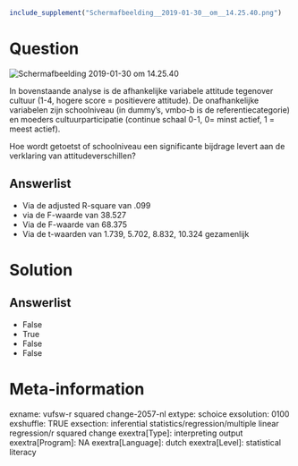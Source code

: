```r
include_supplement("Schermafbeelding__2019-01-30__om__14.25.40.png")
```

Question
========
<img src="Schermafbeelding__2019-01-30__om__14.25.40.png"
class="fr-fic fr-dii tvcss_2"
alt="Schermafbeelding 2019-01-30 om 14.25.40" />  
  
In bovenstaande analyse is de afhankelijke variabele attitude tegenover
cultuur (1-4, hogere score = positievere attitude). De onafhankelijke
variabelen zijn schoolniveau (in dummy’s, vmbo-b is de
referentiecategorie) en moeders cultuurparticipatie (continue schaal
0-1, 0= minst actief, 1 = meest actief).  
  
Hoe wordt getoetst of schoolniveau een significante bijdrage levert aan
de verklaring van attitudeverschillen?

Answerlist
----------
* Via de adjusted R-square van .099
* via de F-waarde van 38.527
* Via de F-waarde van 68.375
* Via de t-waarden van 1.739, 5.702, 8.832, 10.324 gezamenlijk

Solution
========










Answerlist
----------
* False
* True
* False
* False

Meta-information
================
exname: vufsw-r squared change-2057-nl
extype: schoice
exsolution: 0100
exshuffle: TRUE
exsection: inferential statistics/regression/multiple linear regression/r squared change
exextra[Type]: interpreting output
exextra[Program]: NA
exextra[Language]: dutch
exextra[Level]: statistical literacy

